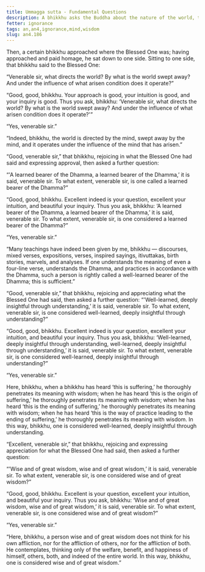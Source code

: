 ```yaml
---
title: Ummagga sutta - Fundamental Questions
description: A bhikkhu asks the Buddha about the nature of the world, the mind, and wisdom.
fetter: ignorance
tags: an,an4,ignorance,mind,wisdom
slug: an4.186
---
```


Then, a certain bhikkhu approached where the Blessed One was; having approached and paid homage, he sat down to one side. Sitting to one side, that bhikkhu said to the Blessed One:

“Venerable sir, what directs the world? By what is the world swept away? And under the influence of what arisen condition does it operate?”

“Good, good, bhikkhu. Your approach is good, your intuition is good, and your inquiry is good. Thus you ask, bhikkhu: ‘Venerable sir, what directs the world? By what is the world swept away? And under the influence of what arisen condition does it operate?'”

“Yes, venerable sir.”

“Indeed, bhikkhu, the world is directed by the mind, swept away by the mind, and it operates under the influence of the mind that has arisen.”

“Good, venerable sir,” that bhikkhu, rejoicing in what the Blessed One had said and expressing approval, then asked a further question:

“'A learned bearer of the Dhamma, a learned bearer of the Dhamma,’ it is said, venerable sir. To what extent, venerable sir, is one called a learned bearer of the Dhamma?”

“Good, good, bhikkhu. Excellent indeed is your question, excellent your intuition, and beautiful your inquiry. Thus you ask, bhikkhu: ‘A learned bearer of the Dhamma, a learned bearer of the Dhamma,’ it is said, venerable sir. To what extent, venerable sir, is one considered a learned bearer of the Dhamma?”

“Yes, venerable sir.”

“Many teachings have indeed been given by me, bhikkhu — discourses, mixed verses, expositions, verses, inspired sayings, itivuttakas, birth stories, marvels, and analyses. If one understands the meaning of even a four-line verse, understands the Dhamma, and practices in accordance with the Dhamma, such a person is rightly called a well-learned bearer of the Dhamma; this is sufficient.”

“Good, venerable sir,” that bhikkhu, rejoicing and appreciating what the Blessed One had said, then asked a further question: “'Well-learned, deeply insightful through understanding,’ it is said, venerable sir. To what extent, venerable sir, is one considered well-learned, deeply insightful through understanding?”

“Good, good, bhikkhu. Excellent indeed is your question, excellent your intuition, and beautiful your inquiry. Thus you ask, bhikkhu: ‘Well-learned, deeply insightful through understanding, well-learned, deeply insightful through understanding,’ it is said, venerable sir. To what extent, venerable sir, is one considered well-learned, deeply insightful through understanding?”

“Yes, venerable sir.”

Here, bhikkhu, when a bhikkhu has heard ‘this is suffering,’ he thoroughly penetrates its meaning with wisdom; when he has heard ‘this is the origin of suffering,’ he thoroughly penetrates its meaning with wisdom; when he has heard ‘this is the ending of suffering,’ he thoroughly penetrates its meaning with wisdom; when he has heard ‘this is the way of practice leading to the ending of suffering,’ he thoroughly penetrates its meaning with wisdom. In this way, bhikkhu, one is considered well-learned, deeply insightful through understanding.

“Excellent, venerable sir,” that bhikkhu, rejoicing and expressing appreciation for what the Blessed One had said, then asked a further question:

“'Wise and of great wisdom, wise and of great wisdom,’ it is said, venerable sir. To what extent, venerable sir, is one considered wise and of great wisdom?”

“Good, good, bhikkhu. Excellent is your question, excellent your intuition, and beautiful your inquiry. Thus you ask, bhikkhu: ‘Wise and of great wisdom, wise and of great wisdom,’ it is said, venerable sir. To what extent, venerable sir, is one considered wise and of great wisdom?”

“Yes, venerable sir.”

“Here, bhikkhu, a person wise and of great wisdom does not think for his own affliction, nor for the affliction of others, nor for the affliction of both. He contemplates, thinking only of the welfare, benefit, and happiness of himself, others, both, and indeed of the entire world. In this way, bhikkhu, one is considered wise and of great wisdom.”